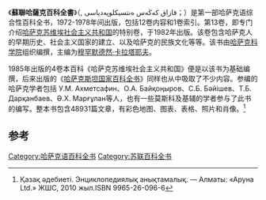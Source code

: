 《'''蘇聯哈薩克百科全書'''》（{{lang-kk|Қазақ Кеңес энциклопедиясы}}, قازاق كەڭەس ەنتسيكلوپەدياسى；{{lang-ru|Казахская советская энциклопедия}}）是第一部哈萨克语综合性百科全书，1972-1978年间出版，包括12卷内容和1卷索引。第13卷，即专门介绍[[哈萨克苏维埃社会主义共和国|哈萨克苏维埃社会主义共和国]]的特别卷，于1982年出版。该卷包含哈萨克人的早期历史、社会主义国家的建立、以及哈萨克的民族文化等等。该书由[[哈萨克科学院|哈萨克科学院]]组织编撰，主编为[[穆罕默德然·卡拉塔耶夫|穆罕默德然·卡拉塔耶夫]]。

1985年出版的4卷本百科《哈萨克苏维埃社会主义共和国》便是以该书为基础编撰，后来出版的《[[哈萨克斯坦国家百科全书|哈萨克斯坦国家百科全书]]》同样也从中吸取了不少内容。参编的哈萨克学者包括 У.М. Ахметсафин、О.А. Байқоңыров、С.Б. Бәйішев、Т.Б. Дарқанбаев、Ә.Х. Марғұлан等人，也有一些莫斯科及基辅的学者参与了此书的编写。整本书包含48931篇文章，有彩色地图、图表、表格、照片和肖像。<ref>Қазақ әдебиеті. Энциклопедиялық анықтамалық. — Алматы: «Аруна Ltd.» ЖШС, 2010 жыл.ISBN 9965-26-096-6</ref>

==参考==
{{reflist}}

[[Category:哈萨克语百科全书|Category:哈萨克语百科全书]]
[[Category:苏联百科全书|Category:苏联百科全书]]